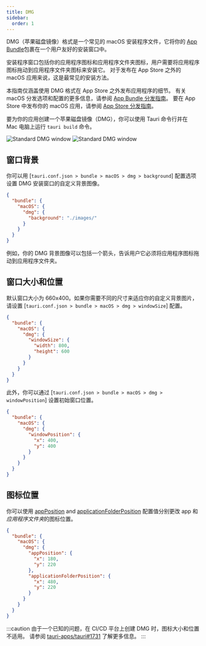 ```yaml
---
title: DMG
sidebar:
  order: 1
---
```



DMG（苹果磁盘镜像）格式是一个常见的 macOS 安装程序文件，它将你的 [App Bundle][App Bundle 分发指南]包裹在一个用户友好的安装窗口中。

安装程序窗口包括你的应用程序图标和应用程序文件夹图标，用户需要将应用程序图标拖动到应用程序文件夹图标来安装它。
对于发布在 App Store 之外的 macOS 应用来说，这是最常见的安装方法。

本指南仅涵盖使用 DMG 格式在 App Store 之外发布应用程序的细节。
有关 macOS 分发选项和配置的更多信息，请参阅 [App Bundle 分发指南]。
要在 App Store 中发布你的 macOS 应用，请参阅 [App Store 分发指南]。

要为你的应用创建一个苹果磁盘镜像（DMG），你可以使用 Tauri 命令行并在 Mac 电脑上运行 `tauri build` 命令。

<CommandTabs
  npm="npm run tauri build --bundles dmg"
  yarn="yarn tauri build --bundles dmg"
  pnpm="pnpm tauri build --bundles dmg"
  cargo="cargo tauri build --bundles dmg"
/>

<Image
  class="dark:sl-hidden"
  src={StandardDmgLight}
  alt="Standard DMG window"
/>
<Image
  class="light:sl-hidden"
  src={StandardDmgDark}
  alt="Standard DMG window"
/>

## 窗口背景

你可以用 [`tauri.conf.json > bundle > macOS > dmg > background`] 配置选项设置 DMG 安装窗口的自定义背景图像。

```json title="tauri.conf.json" ins={4-6}
{
  "bundle": {
    "macOS": {
      "dmg": {
        "background": "./images/"
      }
    }
  }
}
```

例如，你的 DMG 背景图像可以包括一个箭头，告诉用户它必须将应用程序图标拖动到应用程序文件夹。

## 窗口大小和位置

默认窗口大小为 660x400。如果你需要不同的尺寸来适应你的自定义背景图片，请设置 [`tauri.conf.json > bundle > macOS > dmg > windowSize`] 配置。

```json title="tauri.conf.json" ins={5-8}
{
  "bundle": {
    "macOS": {
      "dmg": {
        "windowSize": {
          "width": 800,
          "height": 600
        }
      }
    }
  }
}
```

此外，你可以通过 [`tauri.conf.json > bundle > macOS > dmg > windowPosition`] 设置初始窗口位置。

```json title="tauri.conf.json" ins={5-8}
{
  "bundle": {
    "macOS": {
      "dmg": {
        "windowPosition": {
          "x": 400,
          "y": 400
        }
      }
    }
  }
}
```

## 图标位置

你可以使用 [appPosition] and [applicationFolderPosition] 配置值分别更改 app 和*应用程序文件夹*的图标位置。

```json title="tauri.conf.json" ins={5-12}
{
  "bundle": {
    "macOS": {
      "dmg": {
        "appPosition": {
          "x": 180,
          "y": 220
        },
        "applicationFolderPosition": {
          "x": 480,
          "y": 220
        }
      }
    }
  }
}
```

:::caution
由于一个已知的问题，在 CI/CD 平台上创建 DMG 时，图标大小和位置不适用。
请参阅 [tauri-apps/tauri#1731] 了解更多信息。
:::

[App Bundle 分发指南]: /distribute/macos-application-bundle/
[App Store 分发指南]: /distribute/app-store/
[appPosition]: /reference/config/#appposition
[applicationFolderPosition]: /reference/config/#applicationfolderposition
[tauri-apps/tauri#1731]: https://github.com/tauri-apps/tauri/issues/1731
